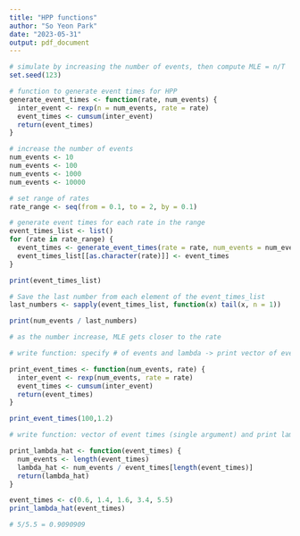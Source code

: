 ```yaml
---
title: "HPP functions"
author: "So Yeon Park"
date: "2023-05-31"
output: pdf_document
---
```


```r
# simulate by increasing the number of events, then compute MLE = n/T
set.seed(123)

# function to generate event times for HPP
generate_event_times <- function(rate, num_events) {
  inter_event <- rexp(n = num_events, rate = rate)
  event_times <- cumsum(inter_event)
  return(event_times)
}

# increase the number of events
num_events <- 10
num_events <- 100
num_events <- 1000
num_events <- 10000

# set range of rates
rate_range <- seq(from = 0.1, to = 2, by = 0.1)

# generate event times for each rate in the range
event_times_list <- list()
for (rate in rate_range) {
  event_times <- generate_event_times(rate = rate, num_events = num_events)
  event_times_list[[as.character(rate)]] <- event_times
}

print(event_times_list)

# Save the last number from each element of the event_times_list
last_numbers <- sapply(event_times_list, function(x) tail(x, n = 1))

print(num_events / last_numbers)

# as the number increase, MLE gets closer to the rate
```

```r
# write function: specify # of events and lambda -> print vector of event times from HPP

print_event_times <- function(num_events, rate) {
  inter_event <- rexp(num_events, rate = rate)
  event_times <- cumsum(inter_event)
  return(event_times)
}

print_event_times(100,1.2)
```

```r
# write function: vector of event times (single argument) and print lambda_hat

print_lambda_hat <- function(event_times) {
  num_events <- length(event_times)
  lambda_hat <- num_events / event_times[length(event_times)]
  return(lambda_hat)
}

event_times <- c(0.6, 1.4, 1.6, 3.4, 5.5)
print_lambda_hat(event_times)

# 5/5.5 = 0.9090909
```